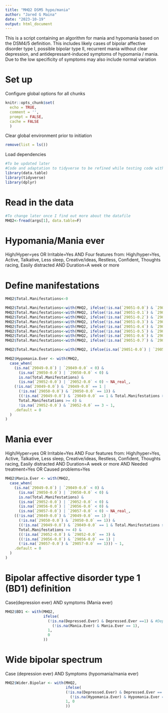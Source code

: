 ```yaml
---
title: "MHQ2 DSM5 hypo/mania"
author: "Jared G Maina"
date: "2023-10-19"
output: html_document
---
```


This is a script containing an algorithm for mania and hypomania based on the DSM4/5 definition. This includes likely cases of bipolar affective disorder type I, possible bipolar type II, recurrent mania without clear depression, and antidepressant-induced symptoms of hypomania / mania. Due to the low specificity of symptoms may also include normal variation

# Set up
Configure global options for all chunks
```r
knitr::opts_chunk$set(
  echo = TRUE,
  comment = '',
  prompt = FALSE,
  cache = FALSE
  )
```

Clear global environment prior to initiation
```r
remove(list = ls())
```

Load dependencies
```r
#To be updated later
#Code and adaptation to tidyverse to be refined while testing code with data
library(data.table)
library(tidyverse)
library(dplyr)
```

# Read in the data

```r
#To change later once I find out more about the datafile
MHQ2<-fread(args[1], data.table=F)
```

# Hypomania/Mania ever
High/Hyper=yes OR Irritable=Yes
AND
Four features from:
  High/hyper=Yes, Active, Talkative, Less sleep, Creative/ideas, Restless, Confident, Thoughts racing, Easily distracted
AND
Duration=A week or more

# Define manifestations

```r
MHQ2$Total.Manifestations<-0

MHQ2$Total.Manifestations<-with(MHQ2, ifelse(!is.na(`29051-0.0`) & `29051-0.0` > 0, Total.Manifestations + 1, Total.Manifestations))
MHQ2$Total.Manifestations<-with(MHQ2, ifelse(!is.na(`29051-0.1`) & `29051-0.1` > 0, Total.Manifestations + 1, Total.Manifestations))
MHQ2$Total.Manifestations<-with(MHQ2, ifelse(!is.na(`29051-0.2`) & `29051-0.2` > 0, Total.Manifestations + 1, Total.Manifestations))
MHQ2$Total.Manifestations<-with(MHQ2, ifelse(!is.na(`29051-0.3`) & `29051-0.3` > 0, Total.Manifestations + 1, Total.Manifestations))
MHQ2$Total.Manifestations<-with(MHQ2, ifelse(!is.na(`29051-0.4`) & `29051-0.4` > 0, Total.Manifestations + 1, Total.Manifestations))
MHQ2$Total.Manifestations<-with(MHQ2, ifelse(!is.na(`29051-0.5`) & `29051-0.5` > 0, Total.Manifestations + 1, Total.Manifestations))
MHQ2$Total.Manifestations<-with(MHQ2, ifelse(!is.na(`29051-0.6`) & `29051-0.6` > 0, Total.Manifestations + 1, Total.Manifestations))
MHQ2$Total.Manifestations<-with(MHQ2, ifelse(!is.na(`29051-0.7`) & `29051-0.7` > 0, Total.Manifestations + 1, Total.Manifestations))

MHQ2$Total.Manifestations<-with(MHQ2, ifelse(is.na(`29051-0.0`) | `29051-0.0` < 0, NA, Total.Manifestations))


```

```r
MHQ2$Hypomania.Ever <- with(MHQ2, 
  case_when(
    (is.na(`29049-0.0`) | `29049-0.0` < 0) &
      (is.na(`29050-0.0`) | `29050-0.0` < 0) &
      is.na(Total.Manifestations) &
      (is.na(`29052-0.0`) | `29052-0.0` < 0) ~ NA_real_,
    (!is.na(`29049-0.0`) & `29049-0.0` == 1 |
      (!is.na(`29050-0.0`) & `29050-0.0` == 1)) &
      ((!is.na(`29049-0.0`) & `29049-0.0` == 1 & Total.Manifestations >= 3) |
      Total.Manifestations >= 4) &
      !is.na(`29052-0.0`) & `29052-0.0` == 3 ~ 1,
    .default = 0
  )
)
```

# Mania ever
High/Hyper=yes OR Irritable=Yes
AND
Four features from:
  High/hyper=Yes, Active, Talkative, Less sleep, Creative/ideas, Restless, Confident, Thoughts racing, Easily distracted
AND
Duration=A week or more
AND
Needed treatment=Yes OR Caused problems=Yes

```r

MHQ2$Mania.Ever <- with(MHQ2,
  case_when(
    (is.na(`29049-0.0`) | `29049-0.0` < 0) &
      (is.na(`29050-0.0`) | `29050-0.0` < 0) &
      is.na(Total.Manifestations) &
      (is.na(`29052-0.0`) | `29052-0.0` < 0) &
      (is.na(`29056-0.0`) | `29056-0.0` < 0) &
      (is.na(`29057-0.0`) | `29057-0.0` < 0) ~ NA_real_,
    ((!is.na(`29049-0.0`) & `29049-0.0` == 1) |
      (!is.na(`29050-0.0`) & `29050-0.0` == 1)) &
      ((!is.na(`29049-0.0`) & `29049-0.0` == 1 & Total.Manifestations >= 3) |
      Total.Manifestations >= 4) &
      ((!is.na(`29052-0.0`) & `29052-0.0` == 3) &
      ((!is.na(`29056-0.0`) & `29056-0.0` == 1) |
      (!is.na(`29057-0.0`) & `29057-0.0` == 1))) ~ 1,
    .default = 0
  )
)

```

# Bipolar affective disorder type 1 (BD1) definition
Case(depression ever) AND symptoms (Mania ever)
```r

MHQ2$BD1 <- with(MHQ2,
                 ifelse(
                   (!is.na(Depressed.Ever) & Depressed.Ever ==1) & #Depressed.Ever defined elsewhere
                     (!is.na(Mania.Ever) & Mania.Ever == 1),
                   1,
                   0
                 ))
```

# Wide bipolar spectrum
Case (depression ever) AND Symptoms (hypomania/mania ever)
```r
MHQ2$Wider.Bipolar <- with(MHQ2,
                           ifelse(
                           (!is.na(Depressed.Ever) & Depressed.Ever == 1 ) &
                             (!is.na(Hypomania.Ever) & Hypomania.Ever == 1),
                           1, 0
                           ))
```